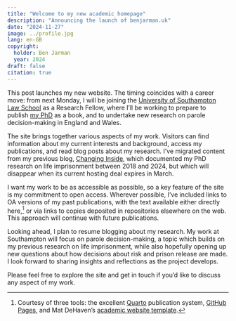 ```yaml
---
title: "Welcome to my new academic homepage"
description: "Announcing the launch of benjarman.uk"
date: "2024-11-27"
image: ../profile.jpg
lang: en-GB
copyright:
  holder: Ben Jarman
  year: 2024
draft: false
citation: true
---
```


This post launches my new website. The timing coincides with a career move: from next Monday, I will be joining the [University of Southampton Law School](https://www.southampton.ac.uk/about/faculties-schools-departments/southampton-law-school) as a Research Fellow, where I'll be working to prepare to publish [my PhD](/publications/jarmanMoralMessagesEthical2024.qmd) as a book, and to undertake new research on parole decision-making in England and Wales.

The site brings together various aspects of my work. Visitors can find information about my current interests and background, access my publications, and read blog posts about my research. I've migrated content from my previous blog, [Changing Inside](https://changinginside.co.uk), which documented my PhD research on life imprisonment between 2018 and 2024, but which will disappear when its current hosting deal expires in March.

I want my work to be as accessible as possible, so a key feature of the site is my commitment to open access. Wherever possible, I've included links to OA versions of my past publications, with the text available either directly here,^[Courtesy of three tools: the excellent [Quarto](https://quarto.org) publication system, [GitHub Pages](https://pages.github.com/), and Mat DeHaven's [academic website template](https://github.com/matdehaven/quarto-academic-website).] or via links to copies deposited in repositories elsewhere on the web. This approach will continue with future publications.

Looking ahead, I plan to resume blogging about my research. My work at Southampton will focus on parole decision-making, a topic which builds on my previous research on life imprisonment, while also hopefully opening up new questions about how decisions about risk and prison release are made. I look forward to sharing insights and reflections as the project develops.

Please feel free to explore the site and get in touch if you'd like to discuss any aspect of my work.